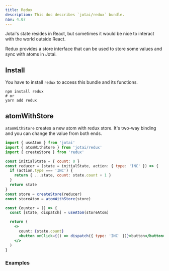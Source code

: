 ```yaml
---
title: Redux
description: This doc describes `jotai/redux` bundle.
nav: 4.07
---
```


Jotai's state resides in React, but sometimes it would be nice
to interact with the world outside React.

Redux provides a store interface that can be used to store some values
and sync with atoms in Jotai.

## Install

You have to install `redux` to access this bundle and its functions.

```
npm install redux
# or
yarn add redux
```

## atomWithStore

`atomWithStore` creates a new atom with redux store.
It's two-way binding and you can change the value from both ends.

```jsx
import { useAtom } from 'jotai'
import { atomWithStore } from 'jotai/redux'
import { createStore } from 'redux'

const initialState = { count: 0 }
const reducer = (state = initialState, action: { type: 'INC' }) => {
  if (action.type === 'INC') {
    return { ...state, count: state.count + 1 }
  }
  return state
}
const store = createStore(reducer)
const storeAtom = atomWithStore(store)

const Counter = () => {
  const [state, dispatch] = useAtom(storeAtom)

  return (
    <>
      count: {state.count}
      <button onClick={() => dispatch({ type: 'INC' })}>button</button>
    </>
  )
}
```

### Examples

<CodeSandbox id="cmlu5" />
